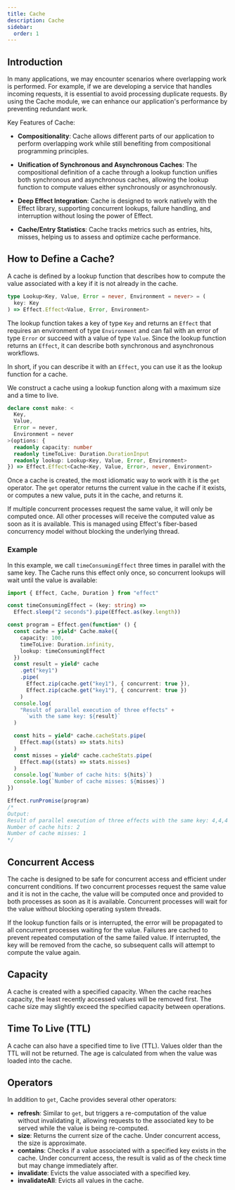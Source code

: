```yaml
---
title: Cache
description: Cache
sidebar:
  order: 1
---
```


## Introduction

In many applications, we may encounter scenarios where overlapping work is performed. For example, if we are developing a service that handles incoming requests, it is essential to avoid processing duplicate requests. By using the Cache module, we can enhance our application's performance by preventing redundant work.

Key Features of Cache:

- **Compositionality**: Cache allows different parts of our application to perform overlapping work while still benefiting from compositional programming principles.

- **Unification of Synchronous and Asynchronous Caches**: The compositional definition of a cache through a lookup function unifies both synchronous and asynchronous caches, allowing the lookup function to compute values either synchronously or asynchronously.

- **Deep Effect Integration**: Cache is designed to work natively with the Effect library, supporting concurrent lookups, failure handling, and interruption without losing the power of Effect.

- **Cache/Entry Statistics**: Cache tracks metrics such as entries, hits, misses, helping us to assess and optimize cache performance.

## How to Define a Cache?

A cache is defined by a lookup function that describes how to compute the value associated with a key if it is not already in the cache.

```ts showLineNumbers=false
type Lookup<Key, Value, Error = never, Environment = never> = (
  key: Key
) => Effect.Effect<Value, Error, Environment>
```

The lookup function takes a key of type `Key` and returns an `Effect` that requires an environment of type `Environment` and can fail with an error of type `Error` or succeed with a value of type `Value`. Since the lookup function returns an `Effect`, it can describe both synchronous and asynchronous workflows.

In short, if you can describe it with an `Effect`, you can use it as the lookup function for a cache.

We construct a cache using a lookup function along with a maximum size and a time to live.

```ts showLineNumbers=false
declare const make: <
  Key,
  Value,
  Error = never,
  Environment = never
>(options: {
  readonly capacity: number
  readonly timeToLive: Duration.DurationInput
  readonly lookup: Lookup<Key, Value, Error, Environment>
}) => Effect.Effect<Cache<Key, Value, Error>, never, Environment>
```

Once a cache is created, the most idiomatic way to work with it is the `get` operator. The `get` operator returns the current value in the cache if it exists, or computes a new value, puts it in the cache, and returns it.

If multiple concurrent processes request the same value, it will only be computed once. All other processes will receive the computed value as soon as it is available. This is managed using Effect's fiber-based concurrency model without blocking the underlying thread.

### Example

In this example, we call `timeConsumingEffect` three times in parallel with the same key. The Cache runs this effect only once, so concurrent lookups will wait until the value is available:

```ts twoslash
import { Effect, Cache, Duration } from "effect"

const timeConsumingEffect = (key: string) =>
  Effect.sleep("2 seconds").pipe(Effect.as(key.length))

const program = Effect.gen(function* () {
  const cache = yield* Cache.make({
    capacity: 100,
    timeToLive: Duration.infinity,
    lookup: timeConsumingEffect
  })
  const result = yield* cache
    .get("key1")
    .pipe(
      Effect.zip(cache.get("key1"), { concurrent: true }),
      Effect.zip(cache.get("key1"), { concurrent: true })
    )
  console.log(
    "Result of parallel execution of three effects" +
      `with the same key: ${result}`
  )

  const hits = yield* cache.cacheStats.pipe(
    Effect.map((stats) => stats.hits)
  )
  const misses = yield* cache.cacheStats.pipe(
    Effect.map((stats) => stats.misses)
  )
  console.log(`Number of cache hits: ${hits}`)
  console.log(`Number of cache misses: ${misses}`)
})

Effect.runPromise(program)
/*
Output:
Result of parallel execution of three effects with the same key: 4,4,4
Number of cache hits: 2
Number of cache misses: 1
*/
```

## Concurrent Access

The cache is designed to be safe for concurrent access and efficient under concurrent conditions. If two concurrent processes request the same value and it is not in the cache, the value will be computed once and provided to both processes as soon as it is available. Concurrent processes will wait for the value without blocking operating system threads.

If the lookup function fails or is interrupted, the error will be propagated to all concurrent processes waiting for the value. Failures are cached to prevent repeated computation of the same failed value. If interrupted, the key will be removed from the cache, so subsequent calls will attempt to compute the value again.

## Capacity

A cache is created with a specified capacity. When the cache reaches capacity, the least recently accessed values will be removed first. The cache size may slightly exceed the specified capacity between operations.

## Time To Live (TTL)

A cache can also have a specified time to live (TTL). Values older than the TTL will not be returned. The age is calculated from when the value was loaded into the cache.

## Operators

In addition to `get`, Cache provides several other operators:

- **refresh**: Similar to `get`, but triggers a re-computation of the value without invalidating it, allowing requests to the associated key to be served while the value is being re-computed.
- **size**: Returns the current size of the cache. Under concurrent access, the size is approximate.
- **contains**: Checks if a value associated with a specified key exists in the cache. Under concurrent access, the result is valid as of the check time but may change immediately after.
- **invalidate**: Evicts the value associated with a specified key.
- **invalidateAll**: Evicts all values in the cache.

